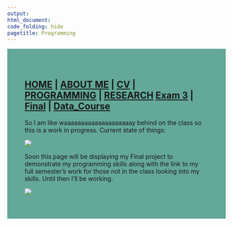 ---
output: 
html_document:
code_folding: hide
pagetitle: Programming
---
<style type="text/css">
.main-container {
  max-width: 1800px;
  margin-left: auto;
  margin-right: auto;
}
</style>

<style>
div.blue { background-color:#63a898; border-radius: 5px; padding: 20px;}
</style>
<div class = "blue">



<style>
div.blue { background-color:#63a898; border-radius: 0px; padding: 20px;}
</style>
<div class = "blue">


## [HOME](http://MurderousPolyhedron.github.io/) | [ABOUT ME](http://MurderousPolyhedron.github.io/About_Me/) | [CV](http://MurderousPolyhedron.github.io/CV/) | [PROGRAMMING](http://MurderousPolyhedron.github.io/Programming/) | [RESEARCH](http://MurderousPolyhedron.github.io/Research/) [Exam 3](http://MurderousPolyhedron.github.io/Exam_3/) | [Final](http://MurderousPolyhedron.github.io/Final_Project/) | [Data_Course](https://github.com/MurderousPolyhedron/Data_Course_RAAB)

So I am like waaaaaaaaaaaaaaaaaaaay behind on the class so this is a work in progress. Current state of things:


![](https://media.giphy.com/media/RfvBXK1m8Kcdq/giphy.gif)

Soon this page will be displaying my Final project to demonstrate my programming skills along with the link to my full semester's work for those not in the class looking into my skills. Until then I'll be working.

![](https://media.giphy.com/media/13HgwGsXF0aiGY/giphy.gif)
